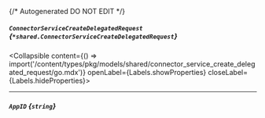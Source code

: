 {/* Autogenerated DO NOT EDIT  */}

##### `ConnectorServiceCreateDelegatedRequest` *{`*shared.ConnectorServiceCreateDelegatedRequest`}*
<Collapsible content={() => import('/content/types/pkg/models/shared/connector_service_create_delegated_request/go.mdx')} openLabel={Labels.showProperties} closeLabel={Labels.hideProperties}>
</Collapsible>

---
##### `AppID` *{`string`}*


